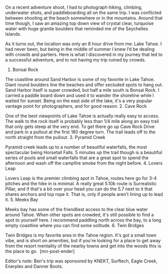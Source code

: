 On a recent adventure shoot, I had to photograph hiking, climbing, underwater shots, and paddleboarding all on the same trip. I was conflicted between shooting at the beach somewhere or in the mountains. Around that time though, I saw an amazing top down view of crystal clear, turquoise water with huge granite boulders that reminded me of the Seychelles Islands.

As it turns out, the location was only an 8 hour drive from me: Lake Tahoe. I had never been, but being in the middle of summer I knew I’d be dealing with crowds and partiers. Here is what I discovered in my journey that led to a successful adventure, and to not having my trip ruined by crowds.
1. Bonsai Rock


The coastline around Sand Harbor is some of my favorite in Lake Tahoe. Giant round boulders line the beaches and offer secluded spots to hang out. Sand Harbor itself is super crowded, but half a mile south is Bonsai Rock. I carried a paddle board down and used it to wander the shoreline while I waited for sunset. Being on the east side of the lake, it's a very popular vantage point for photographers, and for good reason.
2. Cave Rock


One of the best viewpoints of Lake Tahoe is actually really easy to access. The walk to the rock itself is probably less than 1/4 mile along an easy trail that only gets steep at the very end. To get there go up Cave Rock Drive and park in a pullout at the first 180 degree turn. The trail leads off to the north straight from the pullout.
3. Pyramid Creek


Pyramid creek leads up to a number of beautiful waterfalls, the most spectacular being Horsetail Falls. 5 minutes up the trail though is a beautiful series of pools and small waterfalls that are a great spot to spend the afternoon and wash off the campfire smoke from the night before.
4. Lovers Leap


Lovers Leap is the premier climbing spot in Tahoe, routes here go for 3-4 pitches and the hike in is minimal. A really great 5.10b route is Surrealistic Pillar, and if that's a bit over your head you can do the 5.7 next to it that shares anchors and top rope it. That is, only if people aren't lining up to lead it.
5. Meeks Bay


Meeks bay has some of the friendliest access to the clear blue water around Tahoe. When other spots are crowded, it's still possible to find a spot to yourself here. I recommend paddling north across the bay, to a long empty coastline where you can find some solitude.
6. Twin Bridges


Twin Bridges is my favorite area in the Tahoe region. It's got a small town vibe, and is short on amenities, but if you're looking for a place to get away from the resort mentality of the nearby towns and get into the woods this is the place to go.  [mn-post-ender]

Editor's note: Ben's trip was sponsored by KNEKT, Surftech, Eagle Creek, Enerplex and Danner Boots.